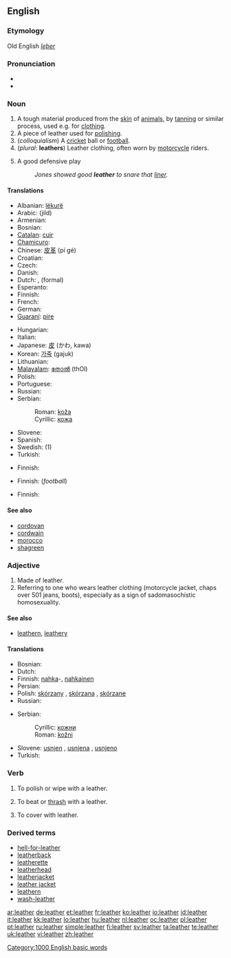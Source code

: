 {{wikipedia}}
==English==

===Etymology===
Old English ''[[leþer]]''

===Pronunciation===
* {{audio|en-us-leather.ogg|Audio (US)}}
* {{rhymes|ɛðə(r)}}

===Noun===
{{en-noun|s|-}}

# A tough material produced from the [[skin]] of [[animal]]s, by [[tan]]ning or similar process, used e.g. for [[clothing]].
# A piece of leather used for [[polish]]ing.
# (''colloquialism'') A [[cricket]] ball or [[football]].
# (''plural'': '''leathers''') Leather clothing, often worn by [[motorcycle]] riders.
# {{baseball}} A good defensive play
#: ''Jones showed good '''leather''' to snare that [[liner]].''

====Translations====
{{trans-top|material produced by tanning animal skin}}
* Albanian: [[lëkurë]]
* Arabic: {{Arab|[[جلد]]}} (jild) {{m}}
* Armenian: {{t-|hy|կաշի|tr=kaši|sc=Armn|xs=Armenian}}
* Bosnian: {{t-|bs|koža|f}}
* [[Catalan]]: [[cuir]] {{m}}
* [[Chamicuro]]: {{tø|ccc|shama}}
* Chinese: [[皮革]] (pí gé)
* Croatian: {{t-|hr|koža|f}}
* Czech: {{t-|cs|kůže|f}}
* Danish: {{t-|da|læder|n}}
* Dutch: {{t+|nl|leer|n}}, {{t-|nl|leder|n}} (formal)
* Esperanto: {{t-|eo|ledo|xs=Esperanto}}
* Finnish: {{t+|fi|nahka}}
* French: {{t+|fr|cuir|m}}
* German: {{t+|de|Leder|n}}
* [[Guaraní]]: [[pire]]
{{trans-mid}}
* Hungarian: {{t+|hu|bőr}}
* Italian: {{t+|it|cuoio|m}}
* Japanese: [[皮]] (かわ, kawa)
* Korean: [[가죽]] (gajuk)
* Lithuanian: {{t+|lt|oda|f|xs=Lithuanian}}
* [[Malayalam]]: [[തോല്‍]] (thOl)
* Polish: {{t+|pl|skóra|f}}
* Portuguese: {{t+|pt|couro|m}}
* Russian: {{t+|ru|кожа|f|tr=kóža|sc=Cyrl}}
* Serbian:
*: Roman: [[koža#Serbian|koža]] {{f}}
*: Cyrillic: [[кожа#Serbian|кожа]] {{f}}
* Slovene: {{t+|sl|usnje|n}}
* Spanish: {{t+|es|cuero|m}}
* Swedish: {{t+|sv|läder|n}} (1)
* Turkish: {{t+|tr|deri}}
{{trans-bottom}}

{{trans-top|piece of leather used for polishing}}
* Finnish: {{t+|fi|säämiskä}}
{{trans-mid}}
{{trans-bottom}}

{{trans-top|colloquial: cricket ball or football}}
* Finnish: {{t|fi|nahkakuula}} (''football'')
{{trans-mid}}
{{trans-bottom}}

{{trans-top|leather clothing}}
* Finnish: {{t|fi|nahkavaatteet}}
{{trans-mid}}
{{trans-bottom}}

{{trans-top|baseball: good defensive play}}
{{trans-mid}}
{{trans-bottom}}

====See also====
* [[cordovan]]
* [[cordwain]]
* [[morocco]]
* [[shagreen]]

===Adjective===
{{en-adj|-|-}}

# Made of leather.
# Referring to one who wears leather clothing (motorcycle jacket, chaps over 501 jeans, boots), especially as a sign of sadomasochistic homosexuality.

====See also====
* [[leathern]], [[leathery]]

====Translations====
{{trans-top|made of leather}}
* Bosnian: {{t-|bs|kožni|m}}
* Dutch: {{t+|nl|leren}}
* Finnish: [[nahka]]-, [[nahkainen]]
* Persian: {{t-|fa|چرمی|tr=charmi|sc=fa-Arab|xs=Persian}}
* Polish: [[skórzany]] {{m}}, [[skórzana]] {{f}}, [[skórzane]] {{n}}
* Russian: {{t|ru|кожаный|tr=kóžanyj|sc=Cyrl}}
{{trans-mid}}
* Serbian:
*: Cyrillic: [[кожни#Serbian|кожни]] {{m}}
*: Roman: [[kožni#Serbian|kožni]] {{m}}
* Slovene: [[usnjen]] {{m}}, [[usnjena]] {{f}}, [[usnjeno]] {{n}}
* Turkish: {{t+|tr|deri}}
{{trans-bottom}}

===Verb===
{{en-verb|leathers|leathering|leathered}}

# {{rfv-sense}} To polish or wipe with a leather.
# {{rfv-sense}} To beat or [[thrash]] with a leather.
# To cover with leather.

===Derived terms===
* [[hell-for-leather]]
* [[leatherback]]
* [[leatherette]]
* [[leatherhead]]
* [[leatherjacket]]<!--a type of fish-->
* [[leather jacket]]<!--a jacket made of leather-->
* [[leathern]]
* [[wash-leather]]

[[Category:1000 English basic words]]

[[ar:leather]]
[[de:leather]]
[[et:leather]]
[[fr:leather]]
[[ko:leather]]
[[io:leather]]
[[id:leather]]
[[it:leather]]
[[kk:leather]]
[[lo:leather]]
[[hu:leather]]
[[nl:leather]]
[[oc:leather]]
[[pl:leather]]
[[pt:leather]]
[[ru:leather]]
[[simple:leather]]
[[fi:leather]]
[[sv:leather]]
[[ta:leather]]
[[te:leather]]
[[uk:leather]]
[[vi:leather]]
[[zh:leather]]